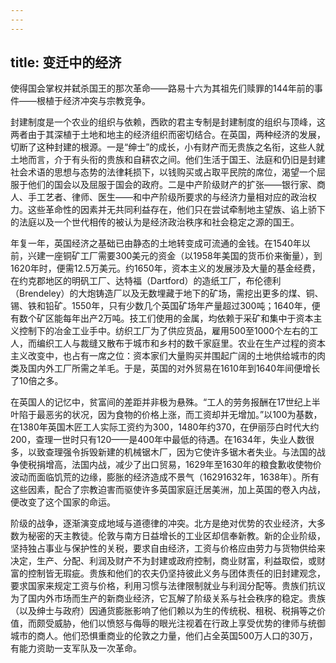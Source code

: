 ```yaml
---
---
---
```

title: 变迁中的经济
---




使得国会掌权并弑杀国王的那次革命——路易十六为其祖先们赎罪的144年前的事件——根植于经济冲突与宗教竞争。

封建制度是一个农业的组织与依赖，西欧的君主专制是封建制度的组织与顶峰，这两者由于其深植于土地和地主的经济组织而密切结合。在英国，两种经济的发展，切断了这种封建的根源。一是“绅士”的成长，小有财产而无贵族之名衔，这些人就土地而言，介于有头衔的贵族和自耕农之间。他们生活于国王、法庭和仍旧是封建社会术语的思想与态势的法律耗损下，以钱购买或占取平民院的席位，渴望一个屈服于他们的国会以及屈服于国会的政府。二是中产阶级财产的扩张——银行家、商人、手工艺者、律师、医生——和中产阶级所要求的与经济力量相对应的政治权力。这些革命性的因素并无共同利益存在，他们只在尝试牵制地主望族、谄上骄下的法庭以及一个世代相传的被认为是经济政治秩序和社会稳定之源的国王。

年复一年，英国经济之基础已由静态的土地转变成可流通的金钱。在1540年以前，兴建一座铜矿工厂需要300美元的资金（以1958年美国的货币价来衡量），到1620年时，便需12.5万美元。约1650年，资本主义的发展涉及大量的基金经费，在约克郡地区的明矾工厂、达特福（Dartford）的造纸工厂，布伦德利（Brendeley）的大炮铸造厂以及无数埋藏于地下的矿场，需挖出更多的煤、铜、锡、铁和铅矿。1550年，只有少数几个英国矿场年产量超过300吨；1640年，便有数个矿区能每年出产2万吨。技工们使用的金属，均依赖于采矿和集中于资本主义控制下的冶金工业手中。纺织工厂为了供应货品，雇用500至1000个左右的工人，而编织工人与裁缝又散布于城市和乡村的数千家庭里。农业在生产过程的资本主义改变中，也占有一席之位：资本家们大量购买并围起广阔的土地供给城市的肉类及国内外工厂所需之羊毛。于是，英国的对外贸易在1610年到1640年间便增长了10倍之多。

在英国人的记忆中，贫富间的差距并非极为悬殊。“工人的劳务报酬在17世纪上半叶陷于最恶劣的状况，因为食物的价格上涨，而工资却并无增加。”以100为基数，在1380年英国木匠工人实际工资约为300，1480年约370，在伊丽莎白时代大约200，查理一世时只有120——是400年中最低的待遇。在1634年，失业人数很多，以致查理强令拆毁新建的机械锯木厂，因为它使许多锯木者失业。与法国的战争使税捐增高，法国内战，减少了出口贸易，1629年至1630年的粮食歉收使物价波动而面临饥荒的边缘，膨胀的经济造成不景气（16291632年，1638年）。所有这些因素，配合了宗教迫害而驱使许多英国家庭迁居美洲，加上英国的卷入内战，便改变了这个国家的命运。

阶级的战争，逐渐演变成地域与道德律的冲突。北方是绝对优势的农业经济，大多数为秘密的天主教徒。伦敦与南方日益增长的工业区却信奉新教。新的企业阶级，坚持独占事业与保护性的关税，要求自由经济，工资与价格应由劳力与货物供给来决定，生产、分配、利润及财产不为封建或政府控制，商业财富，利益取偿，或财富的控制皆无瑕疵。贵族和他们的农夫仍坚持彼此义务与团体责任的旧封建观念，要求国家来规定工资与价格，利用习惯与法律限制就业与利润分配等。贵族们抗议为了国内外市场而生产的新商业经济，它瓦解了阶级关系与社会秩序的稳定。贵族（以及绅士与政府）因通货膨胀影响了他们赖以为生的传统税、租税、税捐等之价值，而颇受威胁，他们以愤怒与侮辱的眼光注视着在行政上享受优势的律师与统御城市的商人。他们恐惧重商业的伦敦之力量，他们占全英国500万人口的30万，有能力资助一支军队及一次革命。